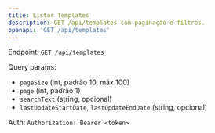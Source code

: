 ```yaml
---
title: Listar Templates
description: GET /api/templates com paginação e filtros.
openapi: 'GET /api/templates'
---
```


Endpoint: `GET /api/templates`

Query params:
- `pageSize` (int, padrão 10, máx 100)
- `page` (int, padrão 1)
- `searchText` (string, opcional)
- `lastUpdateStartDate`, `lastUpdateEndDate` (string, opcional)

Auth: `Authorization: Bearer <token>`
